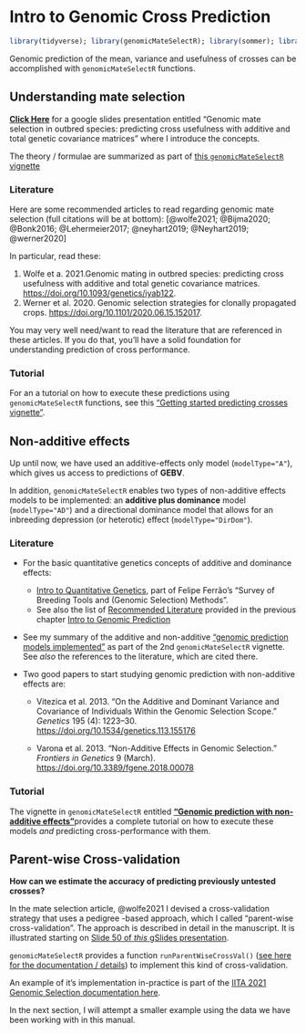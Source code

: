 # Intro to Genomic Cross Prediction

```r
library(tidyverse); library(genomicMateSelectR); library(sommer); library(gt)
```

Genomic prediction of the mean, variance and usefulness of crosses can be accomplished with `genomicMateSelectR` functions.

## Understanding mate selection

[**Click Here**](https://docs.google.com/presentation/d/1PW9OUOhk1ng1F2KXAO3FEq5sT1l_ioKYSiCEWY0rAkE/edit?usp=sharing) for a google slides presentation entitled "Genomic mate selection in outbred species: predicting cross usefulness with additive and total genetic covariance matrices" where I introduce the concepts.

The theory / formulae are summarized as part of [this `genomicMateSelectR` vignette](https://wolfemd.github.io/genomicMateSelectR/articles/non_additive_models.html#cross-predictions-with-genomicmateselectr-1)

### Literature

Here are some recommended articles to read regarding genomic mate selection (full citations will be at bottom): [@wolfe2021; @Bijma2020; @Bonk2016; @Lehermeier2017; @neyhart2019; @Neyhart2019; @werner2020]

In particular, read these:

1.  Wolfe et a. 2021.Genomic mating in outbred species: predicting cross usefulness with additive and total genetic covariance matrices. <https://doi.org/10.1093/genetics/iyab122>.
2.  Werner et al. 2020. Genomic selection strategies for clonally propagated crops. <https://doi.org/10.1101/2020.06.15.152017>.

You may very well need/want to read the literature that are referenced in these articles. If you do that, you'll have a solid foundation for understanding prediction of cross performance.

### Tutorial

For an a tutorial on how to execute these predictions using `genomicMateSelectR` functions, see this ["Getting started predicting crosses vignette"](https://wolfemd.github.io/genomicMateSelectR/articles/start_here.html).

## Non-additive effects

Up until now, we have used an additive-effects only model (`modelType="A"`), which gives us access to predictions of **GEBV**.

In addition, `genomicMateSelectR` enables two types of non-additive effects models to be implemented: an **additive plus dominance** model (`modelType="AD"`) and a directional dominance model that allows for an inbreeding depression (or heterotic) effect (`modelType="DirDom"`).

### Literature

-   For the basic quantitative genetics concepts of additive and dominance effects:

    -   [Intro to Quantitative Genetics](https://htmlpreview.github.io/?https://github.com/lfelipe-ferrao/lfelipe-ferrao.github.io/blob/master/class/survey/1.Introduction.html), part of Felipe Ferrão's "Survey of Breeding Tools and (Genomic Selection) Methods".
    -   See also the list of [Recommended Literature](recommended-literature) provided in the previous chapter [Intro to Genomic Prediction](intro-to-genomic-prediction)

-   See my summary of the additive and non-additive ["genomic prediction models implemented"](https://wolfemd.github.io/genomicMateSelectR/articles/non_additive_models.html#genetic-models-implemented-1) as part of the 2nd `genomicMateSelectR` vignette. See *also* the references to the literature, which are cited there.

-   Two good papers to start studying genomic prediction with non-additive effects are:

    -   Vitezica et al. 2013. "On the Additive and Dominant Variance and Covariance of Individuals Within the Genomic Selection Scope." *Genetics* 195 (4): 1223--30. <https://doi.org/10.1534/genetics.113.155176>

    -   Varona et al. 2013. "Non-Additive Effects in Genomic Selection." *Frontiers in Genetics* 9 (March). <https://doi.org/10.3389/fgene.2018.00078>

### Tutorial

The vignette in `genomicMateSelectR` entitled [**"Genomic prediction with non-additive effects"**](https://wolfemd.github.io/genomicMateSelectR/articles/non_additive_models.html)provides a complete tutorial on how to execute these models *and* predicting cross-performance with them.

## Parent-wise Cross-validation

**How can we estimate the accuracy of predicting previously untested crosses?**

In the mate selection article, @wolfe2021 I devised a cross-validation strategy that uses a pedigree -based approach, which I called "parent-wise cross-validation". The approach is described in detail in the manuscript. It is illustrated starting on [Slide 50 of *this* gSlides presentation](https://docs.google.com/presentation/d/1PW9OUOhk1ng1F2KXAO3FEq5sT1l_ioKYSiCEWY0rAkE/edit?usp=sharing).

`genomicMateSelectR` provides a function `runParentWiseCrossVal()` ([see here for the documentation / details](https://wolfemd.github.io/genomicMateSelectR/reference/runParentWiseCrossVal.html)) to implement this kind of cross-validation.

An example of it's implementation in-practice is part of the [IITA 2021 Genomic Selection documentation here](https://wolfemd.github.io/IITA_2021GS/05-CrossValidation.html#Parent-wise_cross-validation).

In the next section, I will attempt a smaller example using the data we have been working with in this manual.
